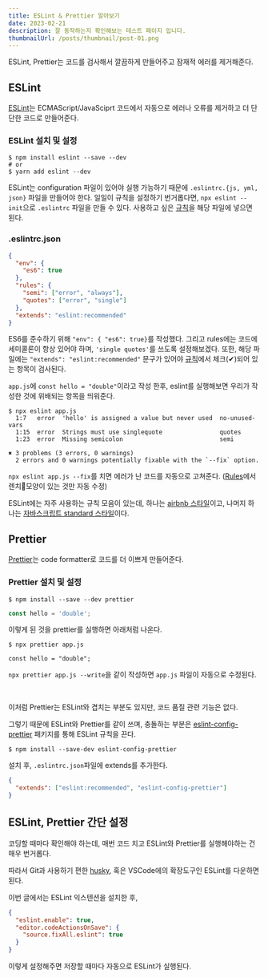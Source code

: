 ```yaml
---
title: ESLint & Prettier 알아보기
date: 2023-02-21
description: 잘 동작하는지 확인해보는 테스트 페이지 입니다.
thumbnailUrl: /posts/thumbnail/post-01.png
---
```


ESLint, Prettier는 코드를 검사해서 깔끔하게 만들어주고 잠재적 에러를 제거해준다.

## ESLint

[ESLint](https://eslint.org/)는 ECMAScript/JavaSciprt 코드에서 자동으로 에러나 오류를 제거하고 더 단단한 코드로 만들어준다.

### ESLint 설치 및 설정

```shell
$ npm install eslint --save --dev
# or
$ yarn add eslint --dev
```

ESLint는 configuration 파일이 있어야 실행 가능하기 때문에 `.eslintrc.{js, yml, json}` 파일을 만들어야 한다. 일일이 규칙을 설정하기 번거롭다면, `npx eslint --init`으로 `.eslintrc` 파일을 만들 수 있다. 사용하고 싶은 [규칙](https://eslint.org/docs/rules/)을 해당 파일에 넣으면 된다.

### .eslintrc.json

```json
{
  "env": {
    "es6": true
  },
  "rules": {
    "semi": ["error", "always"],
    "quotes": ["error", "single"]
  },
  "extends": "eslint:recommended"
}
```

ES6를 준수하기 위해 `"env": { "es6": true}`를 작성했다. 그리고 rules에는 코드에 세미콜론이 항상 있어야 하며, `'single quotes'`를 쓰도록 설정해보겠다. 또한, 해당 파일에는 `"extends": "eslint:recommended"` 문구가 있어야 [규칙](https://eslint.org/docs/rules/)에서 체크(✔)되어 있는 항목이 검사된다.

`app.js`에 `const hello = "double"`이라고 작성 한후,
eslint를 실행해보면 우리가 작성한 것에 위배되는 항목을 띄워준다.

```shell
$ npx eslint app.js
  1:7   error  'hello' is assigned a value but never used  no-unused-vars
  1:15  error  Strings must use singlequote                quotes
  1:23  error  Missing semicolon                           semi

✖ 3 problems (3 errors, 0 warnings)
  2 errors and 0 warnings potentially fixable with the `--fix` option.
```

`npx eslint app.js --fix`를 치면 에러가 난 코드를 자동으로 고쳐준다. ([Rules](https://eslint.org/docs/rules/)에서 렌치🔧모양이 있는 것만 자동 수정)

ESLint에는 자주 사용하는 규칙 모음이 있는데, 하나는 [airbnb 스타일](https://github.com/airbnb/javascript)이고, 나머지 하나는 [자바스크립트 standard 스타일](https://standardjs.com/)이다.

## Prettier

[Prettier](https://prettier.io/)는 code formatter로 코드를 더 이쁘게 만들어준다.

### Prettier 설치 및 설정

```shell
$ npm install --save --dev prettier
```

```js
const hello = 'double';
```

이렇게 된 것을 prettier를 실행하면 아래처럼 나온다.

```shell
$ npx prettier app.js

const hello = "double";
```

`npx prettier app.js --write`을 같이 작성하면 `app.js` 파일이 자동으로 수정된다.

<br />

이처럼 Prettier는 ESLint와 겹치는 부분도 있지만, 코드 품질 관련 기능은 없다.

그렇기 때문에 ESLint와 Prettier를 같이 쓰며, 충돌하는 부분은 [eslint-config-prettier](https://github.com/prettier/eslint-config-prettier) 패키지를 통해 ESLint 규칙을 끈다.

```shell
$ npm install --save-dev eslint-config-prettier
```

설치 후, `.eslintrc.json`파일에 extends를 추가한다.

```json
{
  "extends": ["eslint:recommended", "eslint-config-prettier"]
}
```

## ESLint, Prettier 간단 설정

코딩할 때마다 확인해야 하는데, 매번 코드 치고 ESLint와 Prettier를 실행해야하는 건 매우 번거롭다.

따라서 Git과 사용하기 편한 [husky](https://github.com/typicode/husky), 혹은 VSCode에의 확장도구인 ESLint를 다운하면 된다.

이번 글에서는 ESLint 익스텐션을 설치한 후,

```json
{
  "eslint.enable": true,
  "editor.codeActionsOnSave": {
    "source.fixAll.eslint": true
  }
}
```

이렇게 설정해주면 저장할 때마다 자동으로 ESLint가 실행된다.

<br />
